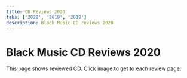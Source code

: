```yaml
---
title: CD Reviews 2020
tabs: ['2020', '2019', '2018']
description: Black Music CD reviews 2020
---
```



# Black Music CD Reviews 2020

<PageDescription>
This page shows reviewed CD. Click image to get to each review page.
</PageDescription>

<Row>
<Column colMd={3} colLg={3} noGutterMdLeft>
<Review1 />
</Column>
<Column colMd={3} colLg={3} noGutterMdLeft>
<Review2 /> 
</Column>
<Column colMd={3} colLg={3} noGutterMdLeft>
<Review3 /> 
</Column>
</Row>